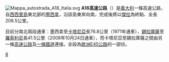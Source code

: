 [[File:Mappa_autostrada_A18_Italia.svg|right]]
'''A18高速公路'''（{{lang-it|Autostrada A18}}）是[[義大利|義大利]]一條高速公路，自[[西西里島|西西里島]]東北部的[[墨西拿|墨西拿]]，沿該島東岸向南，完成後將以[[傑拉|傑拉]]為終點、全長208.5公里。

目前分南北兩段通車：墨西拿至[[卡塔尼亞|卡塔尼亞]]長76.8公里（1971年通車），[[錫拉庫薩|錫拉庫薩]]至[[羅索利尼|羅索利尼]]長41.5公里（2008年10月24日通車），而卡塔尼亞至錫拉庫薩之間由另一條[[卡塔尼亞-錫拉庫薩高速公路|高速公路]]及[[114國道_(義大利)|一條國道]]連接。全段為[[歐洲E45公路|歐洲E45公路]]的一部份。

[[Category:義大利高速公路|8]]

{{意大利高速公路}}